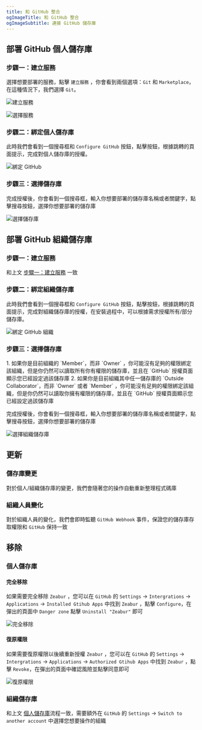 ```yaml
---
title: 和 GitHub 整合
ogImageTitle: 和 GitHub 整合
ogImageSubtitle: 連接 GitHub 儲存庫
---
```



## 部署 GitHub 個人儲存庫

### 步驟一：建立服務

選擇想要部署的服務，點擊 `建立服務` ，你會看到兩個選項：`Git` 和 `Marketplace`，在這種情況下，我們選擇 `Git`。

![建立服務](/deploy/intergration/add-service.png)

![選擇服務](/deploy/intergration/select-service.png)

### 步驟二：綁定個人儲存庫

此時我們會看到一個搜尋框和 `Configure GitHub` 按鈕，點擊按鈕，根據跳轉的頁面提示，完成對個人儲存庫的授權。

![綁定 GitHub](/deploy/intergration/configure-github.png)

### 步驟三：選擇儲存庫

完成授權後，你會看到一個搜尋框，輸入你想要部署的儲存庫名稱或者關鍵字，點擊搜尋按鈕，選擇你想要部署的儲存庫

![選擇儲存庫](/deploy/intergration/select-repo.png)

## 部署 GitHub 組織儲存庫

### 步驟一：建立服務
和上文 [步驟一：建立服務](/docs/zh-TW/intergration/github#步驟一建立服務) 一致

### 步驟二：綁定組織儲存庫

此時我們會看到一個搜尋框和 `Configure GitHub` 按鈕，點擊按鈕，根據跳轉的頁面提示，完成對組織儲存庫的授權，在安裝過程中，可以根據需求授權所有/部分儲存庫。

![綁定 GitHub 組織](/deploy/intergration/configure-org.png)

### 步驟三：選擇儲存庫

<Callout>
1. 如果你是目前組織的 `Member`，而非 `Owner` ，你可能沒有足夠的權限綁定該組織，但是你仍然可以讀取所有你有權限的儲存庫，並且在 `GitHub` 授權頁面顯示您已經設定過該儲存庫
2. 如果你是目前組織其中任一儲存庫的 `Outside Collaborator`，而非 `Owner` 或者 `Member` ，你可能沒有足夠的權限綁定該組織，但是你仍然可以讀取你擁有權限的儲存庫，並且在 `GitHub` 授權頁面顯示您已經設定過該儲存庫
</Callout>

完成授權後，你會看到一個搜尋框，輸入你想要部署的儲存庫名稱或者關鍵字，點擊搜尋按鈕，選擇你想要部署的儲存庫

![選擇組織儲存庫](/deploy/intergration/select-org-repo.png)

## 更新

### 儲存庫變更

對於個人/組織儲存庫的變更，我們會隨著您的操作自動重新整理程式碼庫

### 組織人員變化

對於組織人員的變化，我們會即時監聽 `GitHub Webhook` 事件，保證您的儲存庫存取權限和 `GitHub` 保持一致

## 移除

### 個人儲存庫

#### 完全移除

如果需要完全移除 `Zeabur` ，您可以在 `GitHub` 的 `Settings` -> `Intergrations` -> `Applications` -> `Installed Gtihub Apps` 中找到 `Zeabur` ，點擊 `Configure`，在彈出的頁面中 `Danger zone` 點擊 `Uninstall "Zeabur"` 即可

![完全移除](/deploy/intergration/uninstall-zeabur.png)

#### 復原權限

如果需要復原權限以後續重新授權 `Zeabur` ，您可以在 `GitHub` 的 `Settings` -> `Intergrations` -> `Applications` -> `Authorized Gtihub Apps` 中找到 `Zeabur` ，點擊 `Revoke`，在彈出的頁面中確認風險並點擊同意即可

![復原權限](/deploy/intergration/revoke-zeabur.png)

### 組織儲存庫

和上文 [個人儲存庫](./github#個人儲存庫)流程一致，需要額外在 `GitHub` 的 `Settings` -> `Switch to another account` 中選擇您想要操作的組織